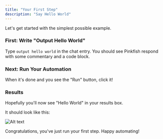 ```yaml
---
title: "Your First Step"
description: "Say Hello World"
---
```


Let's get started with the simplest possible example.

### First: Write "Output Hello World"

Type `output hello world` in the chat entry. You should see Pinkfish respond with some commentary and a code block.

### Next: Run Your Automation

When it's done and you see the "Run" button, click it!

### Results

Hopefully you'll now see "Hello World" in your results box.

It should look like this:

![Alt text](/images/examples/helloworld.2.png "hello world")

Congratulations, you've just run your first step.
Happy automating!
